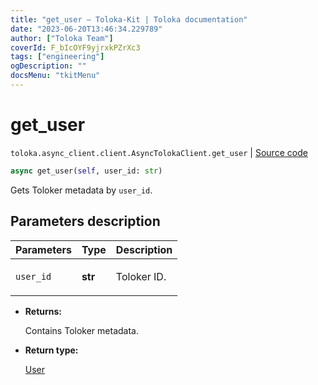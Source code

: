 ```yaml
---
title: "get_user — Toloka-Kit | Toloka documentation"
date: "2023-06-20T13:46:34.229789"
author: ["Toloka Team"]
coverId: F_bIcOYF9yjrxkPZrXc3
tags: ["engineering"]
ogDescription: ""
docsMenu: "tkitMenu"
---
```


# get_user

`toloka.async_client.client.AsyncTolokaClient.get_user` | [Source code](https://github.com/Toloka/toloka-kit/blob/v1.2.0/src/async_client/client.py#L0)

```python
async get_user(self, user_id: str)
```

Gets Toloker metadata by `user_id`.

## Parameters description

| Parameters | Type | Description |
| :----------| :----| :-----------|
`user_id`|**str**|<p>Toloker ID.</p>

* **Returns:**

  Contains Toloker metadata.

* **Return type:**

  [User](/docs/toloka-kit/reference/toloka.client.user.User)